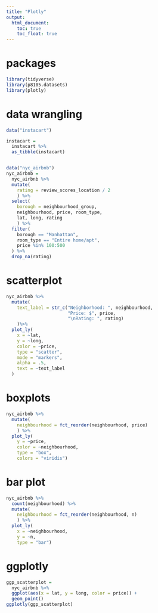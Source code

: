 ```yaml
---
title: "Plotly"
output: 
  html_document:
    toc: true
    toc_float: true
---
```


# packages

```r
library(tidyverse)
library(p8105.datasets)
library(plotly)
```

# data wrangling

```r

data("instacart")

instacart = 
  instacart %>% 
  as_tibble(instacart)


data("nyc_airbnb")
nyc_airbnb = 
  nyc_airbnb %>% 
  mutate(
    rating = review_scores_location / 2
    ) %>% 
  select(
    borough = neighbourhood_group, 
    neighbourhood, price, room_type,
    lat, long, rating
    ) %>% 
  filter(
    borough == "Manhattan",
    room_type == "Entire home/apt",
    price %in% 100:500
  ) %>% 
  drop_na(rating)
```

# scatterplot

```r
nyc_airbnb %>% 
  mutate(
    text_label = str_c("Neighborhood: ", neighbourhood, 
                       "Price: $", price, 
                       "\nRating: ", rating)
    )%>% 
  plot_ly(
    x = ~lat, 
    y = ~long, 
    color = ~price,
    type = "scatter", 
    mode = "markers",
    alpha = .5, 
    text = ~text_label
  )
```

# boxplots

```r
nyc_airbnb %>% 
  mutate(
    neighbourhood = fct_reorder(neighbourhood, price)
    ) %>% 
  plot_ly(
    y = ~price, 
    color = ~neighbourhood,
    type = "box", 
    colors = "viridis")
```


# bar plot

```r
nyc_airbnb %>% 
  count(neighbourhood) %>% 
  mutate(
    neighbourhood = fct_reorder(neighbourhood, n)
    ) %>%
  plot_ly(
    x = ~neighbourhood, 
    y = ~n,
    type = "bar")
```


# ggplotly

```r
ggp_scatterplot = 
  nyc_airbnb %>% 
  ggplot(aes(x = lat, y = long, color = price)) + 
  geom_point()
ggplotly(ggp_scatterplot)
```
